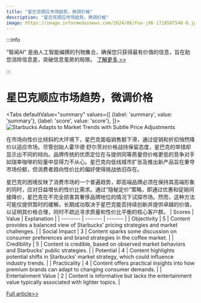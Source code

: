```yaml
---
title: "星巴克顺应市场趋势，微调价格"
description: "星巴克顺应市场趋势，微调价格"
image: https://image.informedainews.com/2024/06/Foo-jXK-1718507548-0.jpg
---
```



:::info

“智闻AI“ 是由人工智能编撰的刊物集合，确保您只获得最有价值的信息，旨在助您消除信息差，突破信息茧房的局限。  [了解更多 >>](/)

:::

# 星巴克顺应市场趋势，微调价格


<Tabs
	defaultValue="summary"
	values={[
	{label: 'summary', value: 'summary'},
	{label: 'score', value: 'score'},
]}>
<TabItem value="summary">
<img
  src="https://image.informedainews.com/2024/06/Foo-jXK-1718507548-0.jpg"
  alt="Starbucks Adapts to Market Trends with Subtle Price Adjustments"
/>



在市场向性价比倾斜的大环境下，星巴克面临销售额下滑，通过促销和折扣悄然降价以适应市场。尽管创始人霍华德·舒尔茨对价格战持保留态度，星巴克的举措却显示出不同的倾向。品牌传统的优质定位在与提供同等质量但价格更低的竞争对手如瑞幸咖啡的较量中显得力不从心。星巴克向低线城市扩张及推出新产品旨在重夺市场份额，但消费者趋向性价比的偏好使得挑战依旧存在。

星巴克的困境反映了消费市场的一个普遍趋势，即高端品牌必须在保持其高端形象的同时，应对日益增长的性价比需求。通过“隐秘定价”策略，即通过优惠和促销间接降价，星巴克在不完全损害其奢侈品牌地位的情况下试探市场。然而，这种方法可能仅提供暂时的缓解。长期成功取决于星巴克能否持续创新并提供卓越的价值，以证明其价格合理，同时不疏远寻求质量和性价比平衡的核心客户群。
</TabItem>
<TabItem value="score">
	| Scores     | Value   | Explanation |
	| -------- | ------- | ------- |
	| Objectivity  | 5    | Content provides a balanced view of Starbucks' pricing strategies and market challenges.    |
	| Social Impact | 3     | Content sparks some discussion on consumer preferences and brand strategies in the coffee market.    |
	| Credibility    | 5    | Content is credible, based on observed market behaviors and Starbucks' public strategies.    |
	| Potential    | 4    | Content highlights potential shifts in Starbucks' market strategy, which could influence industry trends.    |
	| Practicality    | 4    | Content offers practical insights into how premium brands can adapt to changing consumer demands.    |
	| Entertainment Value    | 2    | Content is informative but lacks the entertainment value typically associated with lighter topics.    |
</TabItem>
</Tabs>

[Full article>>](https://www.36kr.com/p/2819394221639938)
